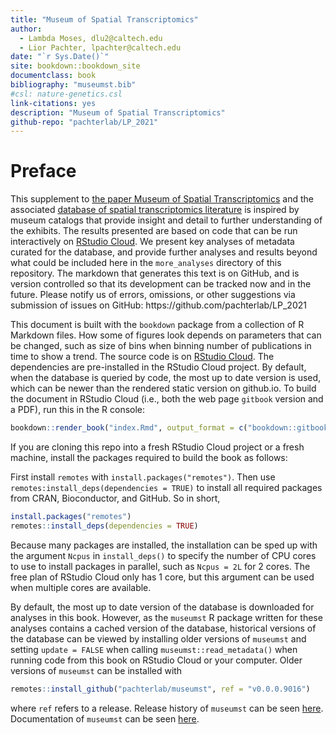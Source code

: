 ```yaml
--- 
title: "Museum of Spatial Transcriptomics"
author: 
  - Lambda Moses, dlu2@caltech.edu
  - Lior Pachter, lpachter@caltech.edu
date: "`r Sys.Date()`"
site: bookdown::bookdown_site
documentclass: book
bibliography: "museumst.bib"
#csl: nature-genetics.csl
link-citations: yes
description: "Museum of Spatial Transcriptomics"
github-repo: "pachterlab/LP_2021"
---
```


# Preface {-}

This supplement to [the paper Museum of Spatial Transcriptomics](https://www.biorxiv.org/content/10.1101/2021.05.11.443152v2) and the associated [database of spatial transcriptomics literature](https://docs.google.com/spreadsheets/d/1sJDb9B7AtYmfKv4-m8XR7uc3XXw_k4kGSout8cqZ8bY/edit?usp=sharing) is inspired by museum catalogs that provide insight and detail to further understanding of the exhibits. The results presented are based on code that can be run interactively on [RStudio Cloud](https://rstudio.cloud/project/2492054). We present key analyses of metadata curated for the database, and provide further analyses and results beyond what could be included here in the `more_analyses` directory of this repository. The markdown that generates this text is on GitHub, and is version controlled so that its development can be tracked now and in the future. Please notify us of errors, omissions, or other suggestions via submission of issues on GitHub: https://github.com/pachterlab/LP_2021

This document is built with the `bookdown` package from a collection of R Markdown files. How some of figures look depends on parameters that can be changed, such as size of bins when binning number of publications in time to show a trend. The source code is on [RStudio Cloud](https://rstudio.cloud/project/2492054). The dependencies are pre-installed in the RStudio Cloud project. By default, when the database is queried by code, the most up to date version is used, which can be newer than the rendered static version on github.io. To build the document in RStudio Cloud (i.e., both the web page `gitbook` version and a PDF), run this in the R console:

```r
bookdown::render_book("index.Rmd", output_format = c("bookdown::gitbook", "bookdown::pdf_book"))
```

If you are cloning this repo into a fresh RStudio Cloud project or a fresh machine, install the packages required to build the book as follows:

First install `remotes` with `install.packages("remotes")`. Then use `remotes:install_deps(dependencies = TRUE)` to install all required packages from CRAN, Bioconductor, and GitHub. So in short,

```r
install.packages("remotes")
remotes::install_deps(dependencies = TRUE)
```

Because many packages are installed, the installation can be sped up with the argument `Ncpus` in `install_deps()` to specify the number of CPU cores to use to install packages in parallel, such as `Ncpus = 2L` for 2 cores. The free plan of RStudio Cloud only has 1 core, but this argument can be used when multiple cores are available.

By default, the most up to date version of the database is downloaded for analyses in this book. However, as the `museumst` R package written for these analyses contains a cached version of the database, historical versions of the database can be viewed by installing older versions of `museumst` and setting `update = FALSE` when calling `museumst::read_metadata()` when running code from this book on RStudio Cloud or your computer. Older versions of `museumst` can be installed with

```r
remotes::install_github("pachterlab/museumst", ref = "v0.0.0.9016")
```

where `ref` refers to a release. Release history of `museumst` can be seen [here](https://github.com/pachterlab/museumst/releases). Documentation of `museumst` can be seen [here](https://pachterlab.github.io/museumst/).
